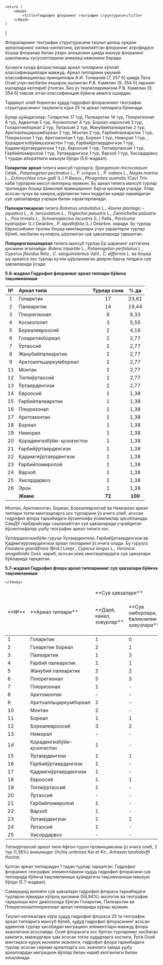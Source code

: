
    return (
        <Head>
            <title>Гидрофил флоранинг географик структураси</title>
        </Head>
    )
}

Флораларнинг географик структурасини таҳлил қилиш орқали
ареалларнинг хилма-хиллигини, ўрганилаётган флоранинг атрофидаги бошқа
флоралар билан ўзаро алоқасини ҳамда мазкур флоранинг шаклланиш
хусусиятларини аниқлаш имконини беради.

Ҳозирги кунда флористикада ареал типларини кўплаб
классификациялари мавжуд. Ареал типларини умумий классификациялаш
принциплари А.И. Толмачев [7, 257 б] ҳамда Ўрта Осиё учун нисбатан
яхшироқ ишланган Р.В. Камелин [9, 354 б] ларнинг ишларида келтириб
ўтилган. Биз ўз таҳлилларимизни Р.В. Камелин [9, 354 б] тавсия этган
классификация бўйича амалга оширдик.

Тадқиқот олиб борилган ҳудуд гидрофил флорасининг географик
структурасининг таҳлилига кўра 25 та ареал типларига бўлинади.

Булар қуйидагилар: Голарктик 17 тур, Палеарктик 14 тур, Плюрегионал
6 тур, Адвентив 5 тур, Космополит 4 тур, Бореал-евроосиё 3 тур,
Голарктикбореал 2 тур, Ўртаосиё 2 тур, Жанубийпалеарктик 2 тур,
Арктоалпьциркумбореал 2 тур, Монтан 2 тур, Ғарбийпалеарктик 1 тур,
Плюризонал 1 тур, Арктомонтан 1 тур, Бореал 1 тур, Неморал 1 тур, ,
Қораденгизбўйиқозоғистон 1 тур, Ғарбийўртаерденгизи 1 тур,
Қадимгиўртаерденгизи 1 тур, Евроосиё 1 тур, Тоғлиўртаосиё 1 тур,
Ғарбийпомиролой 1 тур, Ўртаерденгизи 1 тур, Варзоб 1 тур, Хисордарвоз 1
турдан иборатлиги маълум бўлди (5.6-жадвал).

**Голарктик ареал** типига мансуб турларга: *Sparganium microcarpum*
Celak., *Potamogeton pectinatus* L., *P. crispus* L., *P. natans* L., *Nayas marina* L.,
*Echinochloa crus-galli* (L.) P.Beauv., *Phragmites australis* (Cav) Trin. каби
турларни мисол келтириш мумкин. Бу ареал типига мансуб турлар тропикдан
бошқа Шимолий яримшарнинг барча қисмида учради. Улар асосан чучук ва
камроқ шўрланган тинч оқадиган ҳамда оқмайдиган сув ҳавзаларида учраши
билан характерланади.

**Палеарктикареал** типига *Butomus umbellatus* L., *Alisma plantago –
aquatica* L., *A. lanceolatum* L., *Triglochin palustris* L., *Zannichellia palustris* L.,
*Poa trivialis* L., *Schoenoplectus lacustris* (L.) Palla., *Persicaria hydropiper* (L.)
Delarbre., *P. lapathifolia* (L.) Delarbre. киради. Бу турлар Евроосиёнинг тропик
бошқа минтақалари учун характерли турлар бўлиб, нисбатан кучлироқ
шўрланган сув ҳавзаларида тарқалган.

**Плюрирегионалареал** типига мансуб турлар Ер шарининг каттагина
қисмини эгаллайди. *Bidens tripartite* L., *Potamogeton perfoliatus* L., *Cyperus
flavidus* Retz., *C. sanguinolentus* Vahl., *C. difformis* L. ва бошқа шу ареалга хос
турлар кучли шўрланмаган деярли барча типдаги сув ҳавзаларида ўсади.

**5.6-жадвал Гидрофил флоранинг ареал типлари бўйича тақсимланиши**

| № |   **Ареал типи**     |  **Турлар сони** | **% да** |
|:-:|:---------------------|:----------------:|:--------:|
| 1 | Голарктик            |         17       |  23,61   |
| 2 | Палеарктик           |         14       |  19,44   |
| 3 | Плюрегионал          |         6        |  8,33    |
| 4 | Космополит           |         3        |  5,55    |
| 5 | Бореалевроосиё       |         2        |  4,16    |
| 6 | Голарктикбореал      |         2        |  2,77    |
| 7 | Ўртаосиё             |         2        |  2,77    |
| 8 | Жанубийпалеарктик    |         2        |  2,77    |
| 9 | Арктоалпьциркумбореал|         2        |  2,77    |
|11 | Монтан               |         2        |  2,77    |
|12 | Тоғлиўртаосиё        |         2        |  2,77    |
|13 | Ўртаерденгизи        |         2        |  2,77    |
|14 | Евроосиё             |         1        |  1,38    |
|15 | Ғарбийпалеарктик     |         1        |  1,38    |
|16 | Плюризонал           |         1        |  1,38    |
|17 | Арктомонтан          |         1        |  1,38    |
|18 | Бореал               |         1        |  1,38    |
|19 | Неморал              |         1        |  1,38    |
|20 | Қораденгизбўйи-қозоғистон|     1        |  1,38    |
|21 | Ғарбийўртаерденгизи  |         1        |  1,38    |
|22 | Қадимгиўртаерденгизи |         1        |  1,38    |
|23 | Ғарбийпомиролой      |         1        |  1,38    |
|24 | Варзоб               |         1        |  1,38    |
|25 | Хисордарвоз          |         1        |  1,38    |
|26 | Эрон                 |         1        |  1,38    |
|   | **Жами:**            |     **72**       |  **100** |


Монтан, Арктомонтан, Бореал, Бореалевроосиё ва Немореал ареал
типлари тоғли минтақаларга хос турларини ўз ичига олиб, асосан гидрофил
флора таркибидаги йўсинтоифа ўсимликлар ҳисобланади. СамДУ
гербарийсида сақланаётган сув ҳавзаларида учрайдиган йўсинтоифалар ушбу
географик ареал типига хос.

*Ўртаерденгизибўйи гуруҳи* Ўртаерденгизи, Ғарбийўртаерденгизи ва
Қадимгиўртаерденгизи ареал типларини ўз ичига олади. Бу гуруҳга *Fissidens
grandifrons* (Brid.) Limpr., *Cyperus longus* L., *Veronica anagalloidis* Guss. кириб,
асосан илиқ минтақалардаги сув ҳавзалари бўйларида тарқалган.

**5.7-жадвал Гидрофил флора ареал типларининг сув ҳавзалари бўйича тақсимланиши**

<table className="_mt-6 _overflow-x-auto nextra-scrollbar [&:not(:first-child)]:_mt-6 _p-0 _text-center">
    <thead>
        <tr className="_m-0 _border-t _border-gray-300 _p-0 dark:_border-gray-600 even:_bg-gray-100 even:dark:_bg-gray-600/20">
            <td className="_m-0 _border _border-gray-300 _px-4 _py-2 _font-semibold dark:_border-gray-600" rowSpan="2">**№**</td>
            <td className="_m-0 _border _border-gray-300 _px-4 _py-2 _font-semibold dark:_border-gray-600" rowSpan="2">**Ареал типлари**</td>
            <td className="_m-0 _border _border-gray-300 _px-4 _py-2 _font-semibold dark:_border-gray-600" colSpan="4">**Сув ҳавзалари**</td>
        </tr>
        <tr className="_m-0 _border-t _border-gray-300 _p-0 dark:_border-gray-600 even:_bg-gray-100 even:dark:_bg-gray-600/20">
            <td className="_m-0 _border _border-gray-300 _px-4 _py-2 _font-semibold dark:_border-gray-600">**Дарё, канал, зовурлар**</td>
            <td className="_m-0 _border _border-gray-300 _px-4 _py-2 _font-semibold dark:_border-gray-600">**Сув омборлари, балиқчилик ҳовузлари**</td>
            <td className="_m-0 _border _border-gray-300 _px-4 _py-2 _font-semibold dark:_border-gray-600">**Тоғ сойлари**</td>
            <td className="_m-0 _border _border-gray-300 _px-4 _py-2 _font-semibold dark:_border-gray-600">**Доимий бўлмаган сув ҳавзалари ва бошқалар**</td>
        </tr>
    </thead>
    <tbody>
        <tr className="_m-0 _border-t _border-gray-300 _p-0 dark:_border-gray-600 even:_bg-gray-100 even:dark:_bg-gray-600/20">
            <td className="_m-0 _border _border-gray-300 _px-4 _py-2 dark:_border-gray-600">1</td>
            <td className="_m-0 _border _border-gray-300 _px-4 _py-2 dark:_border-gray-600">Голарктик</td>
            <td className="_m-0 _border _border-gray-300 _px-4 _py-2 dark:_border-gray-600">1</td>
            <td className="_m-0 _border _border-gray-300 _px-4 _py-2 dark:_border-gray-600">0</td>
            <td className="_m-0 _border _border-gray-300 _px-4 _py-2 dark:_border-gray-600">5</td>
            <td className="_m-0 _border _border-gray-300 _px-4 _py-2 dark:_border-gray-600">-</td>
        </tr>
        <tr className="_m-0 _border-t _border-gray-300 _p-0 dark:_border-gray-600 even:_bg-gray-100 even:dark:_bg-gray-600/20">
            <td className="_m-0 _border _border-gray-300 _px-4 _py-2 dark:_border-gray-600">2</td>
            <td className="_m-0 _border _border-gray-300 _px-4 _py-2 dark:_border-gray-600">Голарктик бореал</td>
            <td className="_m-0 _border _border-gray-300 _px-4 _py-2 dark:_border-gray-600">2</td>
            <td className="_m-0 _border _border-gray-300 _px-4 _py-2 dark:_border-gray-600">1</td>
            <td className="_m-0 _border _border-gray-300 _px-4 _py-2 dark:_border-gray-600">-</td>
            <td className="_m-0 _border _border-gray-300 _px-4 _py-2 dark:_border-gray-600">5</td>
        </tr>
        <tr className="_m-0 _border-t _border-gray-300 _p-0 dark:_border-gray-600 even:_bg-gray-100 even:dark:_bg-gray-600/20">
            <td className="_m-0 _border _border-gray-300 _px-4 _py-2 dark:_border-gray-600">3</td>
            <td className="_m-0 _border _border-gray-300 _px-4 _py-2 dark:_border-gray-600">Палеарктик</td>
            <td className="_m-0 _border _border-gray-300 _px-4 _py-2 dark:_border-gray-600">1</td>
            <td className="_m-0 _border _border-gray-300 _px-4 _py-2 dark:_border-gray-600">3</td>
            <td className="_m-0 _border _border-gray-300 _px-4 _py-2 dark:_border-gray-600">6</td>
            <td className="_m-0 _border _border-gray-300 _px-4 _py-2 dark:_border-gray-600">1</td>
        </tr>
        <tr className="_m-0 _border-t _border-gray-300 _p-0 dark:_border-gray-600 even:_bg-gray-100 even:dark:_bg-gray-600/20">
            <td className="_m-0 _border _border-gray-300 _px-4 _py-2 dark:_border-gray-600">4</td>
            <td className="_m-0 _border _border-gray-300 _px-4 _py-2 dark:_border-gray-600">Ғарбий палеарктик</td>
            <td className="_m-0 _border _border-gray-300 _px-4 _py-2 dark:_border-gray-600">1</td>
            <td className="_m-0 _border _border-gray-300 _px-4 _py-2 dark:_border-gray-600">1</td>
            <td className="_m-0 _border _border-gray-300 _px-4 _py-2 dark:_border-gray-600">-</td>
            <td className="_m-0 _border _border-gray-300 _px-4 _py-2 dark:_border-gray-600">-</td>
        </tr>
        <tr className="_m-0 _border-t _border-gray-300 _p-0 dark:_border-gray-600 even:_bg-gray-100 even:dark:_bg-gray-600/20">
            <td className="_m-0 _border _border-gray-300 _px-4 _py-2 dark:_border-gray-600">5</td>
            <td className="_m-0 _border _border-gray-300 _px-4 _py-2 dark:_border-gray-600">Жанубий палеарктик</td>
            <td className="_m-0 _border _border-gray-300 _px-4 _py-2 dark:_border-gray-600">2</td>
            <td className="_m-0 _border _border-gray-300 _px-4 _py-2 dark:_border-gray-600">2</td>
            <td className="_m-0 _border _border-gray-300 _px-4 _py-2 dark:_border-gray-600">1</td>
            <td className="_m-0 _border _border-gray-300 _px-4 _py-2 dark:_border-gray-600">1</td>
        </tr>
        <tr className="_m-0 _border-t _border-gray-300 _p-0 dark:_border-gray-600 even:_bg-gray-100 even:dark:_bg-gray-600/20">
            <td className="_m-0 _border _border-gray-300 _px-4 _py-2 dark:_border-gray-600">6</td>
            <td className="_m-0 _border _border-gray-300 _px-4 _py-2 dark:_border-gray-600">Плюрегионал</td>
            <td className="_m-0 _border _border-gray-300 _px-4 _py-2 dark:_border-gray-600">5</td>
            <td className="_m-0 _border _border-gray-300 _px-4 _py-2 dark:_border-gray-600">3</td>
            <td className="_m-0 _border _border-gray-300 _px-4 _py-2 dark:_border-gray-600">-</td>
            <td className="_m-0 _border _border-gray-300 _px-4 _py-2 dark:_border-gray-600">2</td>
        </tr>
        <tr className="_m-0 _border-t _border-gray-300 _p-0 dark:_border-gray-600 even:_bg-gray-100 even:dark:_bg-gray-600/20">
            <td className="_m-0 _border _border-gray-300 _px-4 _py-2 dark:_border-gray-600">7</td>
            <td className="_m-0 _border _border-gray-300 _px-4 _py-2 dark:_border-gray-600">Плюризонал</td>
            <td className="_m-0 _border _border-gray-300 _px-4 _py-2 dark:_border-gray-600">1</td>
            <td className="_m-0 _border _border-gray-300 _px-4 _py-2 dark:_border-gray-600">-</td>
            <td className="_m-0 _border _border-gray-300 _px-4 _py-2 dark:_border-gray-600">-</td>
            <td className="_m-0 _border _border-gray-300 _px-4 _py-2 dark:_border-gray-600">-</td>
        </tr>
        <tr className="_m-0 _border-t _border-gray-300 _p-0 dark:_border-gray-600 even:_bg-gray-100 even:dark:_bg-gray-600/20">
            <td className="_m-0 _border _border-gray-300 _px-4 _py-2 dark:_border-gray-600">8</td>
            <td className="_m-0 _border _border-gray-300 _px-4 _py-2 dark:_border-gray-600">Арктомонтан</td>
            <td className="_m-0 _border _border-gray-300 _px-4 _py-2 dark:_border-gray-600">-</td>
            <td className="_m-0 _border _border-gray-300 _px-4 _py-2 dark:_border-gray-600">-</td>
            <td className="_m-0 _border _border-gray-300 _px-4 _py-2 dark:_border-gray-600">-</td>
            <td className="_m-0 _border _border-gray-300 _px-4 _py-2 dark:_border-gray-600">1</td>
        </tr>
        <tr className="_m-0 _border-t _border-gray-300 _p-0 dark:_border-gray-600 even:_bg-gray-100 even:dark:_bg-gray-600/20">
            <td className="_m-0 _border _border-gray-300 _px-4 _py-2 dark:_border-gray-600">9</td>
            <td className="_m-0 _border _border-gray-300 _px-4 _py-2 dark:_border-gray-600">Арктоалпьциркумбореал</td>
            <td className="_m-0 _border _border-gray-300 _px-4 _py-2 dark:_border-gray-600">2</td>
            <td className="_m-0 _border _border-gray-300 _px-4 _py-2 dark:_border-gray-600">-</td>
            <td className="_m-0 _border _border-gray-300 _px-4 _py-2 dark:_border-gray-600">-</td>
            <td className="_m-0 _border _border-gray-300 _px-4 _py-2 dark:_border-gray-600">2</td>
        </tr>
        <tr className="_m-0 _border-t _border-gray-300 _p-0 dark:_border-gray-600 even:_bg-gray-100 even:dark:_bg-gray-600/20">
            <td className="_m-0 _border _border-gray-300 _px-4 _py-2 dark:_border-gray-600">10</td>
            <td className="_m-0 _border _border-gray-300 _px-4 _py-2 dark:_border-gray-600">Монтан</td>
            <td className="_m-0 _border _border-gray-300 _px-4 _py-2 dark:_border-gray-600">2</td>
            <td className="_m-0 _border _border-gray-300 _px-4 _py-2 dark:_border-gray-600">-</td>
            <td className="_m-0 _border _border-gray-300 _px-4 _py-2 dark:_border-gray-600">-</td>
            <td className="_m-0 _border _border-gray-300 _px-4 _py-2 dark:_border-gray-600">1</td>
        </tr>
        <tr className="_m-0 _border-t _border-gray-300 _p-0 dark:_border-gray-600 even:_bg-gray-100 even:dark:_bg-gray-600/20">
            <td className="_m-0 _border _border-gray-300 _px-4 _py-2 dark:_border-gray-600">11</td>
            <td className="_m-0 _border _border-gray-300 _px-4 _py-2 dark:_border-gray-600">Бореал</td>
            <td className="_m-0 _border _border-gray-300 _px-4 _py-2 dark:_border-gray-600">1</td>
            <td className="_m-0 _border _border-gray-300 _px-4 _py-2 dark:_border-gray-600">1</td>
            <td className="_m-0 _border _border-gray-300 _px-4 _py-2 dark:_border-gray-600">-</td>
            <td className="_m-0 _border _border-gray-300 _px-4 _py-2 dark:_border-gray-600">-</td>
        </tr>
        <tr className="_m-0 _border-t _border-gray-300 _p-0 dark:_border-gray-600 even:_bg-gray-100 even:dark:_bg-gray-600/20">
            <td className="_m-0 _border _border-gray-300 _px-4 _py-2 dark:_border-gray-600">12</td>
            <td className="_m-0 _border _border-gray-300 _px-4 _py-2 dark:_border-gray-600">Бореалевроосиё</td>
            <td className="_m-0 _border _border-gray-300 _px-4 _py-2 dark:_border-gray-600">3</td>
            <td className="_m-0 _border _border-gray-300 _px-4 _py-2 dark:_border-gray-600">2</td>
            <td className="_m-0 _border _border-gray-300 _px-4 _py-2 dark:_border-gray-600">1</td>
            <td className="_m-0 _border _border-gray-300 _px-4 _py-2 dark:_border-gray-600">1</td>
        </tr>
        <tr className="_m-0 _border-t _border-gray-300 _p-0 dark:_border-gray-600 even:_bg-gray-100 even:dark:_bg-gray-600/20">
            <td className="_m-0 _border _border-gray-300 _px-4 _py-2 dark:_border-gray-600">13</td>
            <td className="_m-0 _border _border-gray-300 _px-4 _py-2 dark:_border-gray-600">Неморал</td>
            <td className="_m-0 _border _border-gray-300 _px-4 _py-2 dark:_border-gray-600">-</td>
            <td className="_m-0 _border _border-gray-300 _px-4 _py-2 dark:_border-gray-600">-</td>
            <td className="_m-0 _border _border-gray-300 _px-4 _py-2 dark:_border-gray-600">1</td>
            <td className="_m-0 _border _border-gray-300 _px-4 _py-2 dark:_border-gray-600">-</td>
        </tr>
        <tr className="_m-0 _border-t _border-gray-300 _p-0 dark:_border-gray-600 even:_bg-gray-100 even:dark:_bg-gray-600/20">
            <td className="_m-0 _border _border-gray-300 _px-4 _py-2 dark:_border-gray-600">14</td>
            <td className="_m-0 _border _border-gray-300 _px-4 _py-2 dark:_border-gray-600">Қораденгизбўйи-қозоғистон</td>
            <td className="_m-0 _border _border-gray-300 _px-4 _py-2 dark:_border-gray-600">1</td>
            <td className="_m-0 _border _border-gray-300 _px-4 _py-2 dark:_border-gray-600">-</td>
            <td className="_m-0 _border _border-gray-300 _px-4 _py-2 dark:_border-gray-600">1</td>
            <td className="_m-0 _border _border-gray-300 _px-4 _py-2 dark:_border-gray-600">-</td>
        </tr>
        <tr className="_m-0 _border-t _border-gray-300 _p-0 dark:_border-gray-600 even:_bg-gray-100 even:dark:_bg-gray-600/20">
            <td className="_m-0 _border _border-gray-300 _px-4 _py-2 dark:_border-gray-600">15</td>
            <td className="_m-0 _border _border-gray-300 _px-4 _py-2 dark:_border-gray-600">Ўртаерденгизи</td>
            <td className="_m-0 _border _border-gray-300 _px-4 _py-2 dark:_border-gray-600">1</td>
            <td className="_m-0 _border _border-gray-300 _px-4 _py-2 dark:_border-gray-600">1</td>
            <td className="_m-0 _border _border-gray-300 _px-4 _py-2 dark:_border-gray-600"></td>
            <td className="_m-0 _border _border-gray-300 _px-4 _py-2 dark:_border-gray-600"></td>
        </tr>
        <tr className="_m-0 _border-t _border-gray-300 _p-0 dark:_border-gray-600 even:_bg-gray-100 even:dark:_bg-gray-600/20">
            <td className="_m-0 _border _border-gray-300 _px-4 _py-2 dark:_border-gray-600">16</td>
            <td className="_m-0 _border _border-gray-300 _px-4 _py-2 dark:_border-gray-600">Ғарбийўртаерденгизи</td>
            <td className="_m-0 _border _border-gray-300 _px-4 _py-2 dark:_border-gray-600">1</td>
            <td className="_m-0 _border _border-gray-300 _px-4 _py-2 dark:_border-gray-600">-</td>
            <td className="_m-0 _border _border-gray-300 _px-4 _py-2 dark:_border-gray-600">-</td>
            <td className="_m-0 _border _border-gray-300 _px-4 _py-2 dark:_border-gray-600">1</td>
        </tr>
        <tr className="_m-0 _border-t _border-gray-300 _p-0 dark:_border-gray-600 even:_bg-gray-100 even:dark:_bg-gray-600/20">
            <td className="_m-0 _border _border-gray-300 _px-4 _py-2 dark:_border-gray-600">17</td>
            <td className="_m-0 _border _border-gray-300 _px-4 _py-2 dark:_border-gray-600">Қадимгиўртаерденгизи</td>
            <td className="_m-0 _border _border-gray-300 _px-4 _py-2 dark:_border-gray-600">1</td>
            <td className="_m-0 _border _border-gray-300 _px-4 _py-2 dark:_border-gray-600">-</td>
            <td className="_m-0 _border _border-gray-300 _px-4 _py-2 dark:_border-gray-600">1</td>
            <td className="_m-0 _border _border-gray-300 _px-4 _py-2 dark:_border-gray-600">1</td>
        </tr>
        <tr className="_m-0 _border-t _border-gray-300 _p-0 dark:_border-gray-600 even:_bg-gray-100 even:dark:_bg-gray-600/20">
            <td className="_m-0 _border _border-gray-300 _px-4 _py-2 dark:_border-gray-600">18</td>
            <td className="_m-0 _border _border-gray-300 _px-4 _py-2 dark:_border-gray-600">Евроосиё</td>
            <td className="_m-0 _border _border-gray-300 _px-4 _py-2 dark:_border-gray-600">1</td>
            <td className="_m-0 _border _border-gray-300 _px-4 _py-2 dark:_border-gray-600">1</td>
            <td className="_m-0 _border _border-gray-300 _px-4 _py-2 dark:_border-gray-600">-</td>
            <td className="_m-0 _border _border-gray-300 _px-4 _py-2 dark:_border-gray-600">-</td>
        </tr>
        <tr className="_m-0 _border-t _border-gray-300 _p-0 dark:_border-gray-600 even:_bg-gray-100 even:dark:_bg-gray-600/20">
            <td className="_m-0 _border _border-gray-300 _px-4 _py-2 dark:_border-gray-600">19</td>
            <td className="_m-0 _border _border-gray-300 _px-4 _py-2 dark:_border-gray-600">Тоғлиўртаосиё</td>
            <td className="_m-0 _border _border-gray-300 _px-4 _py-2 dark:_border-gray-600">1</td>
            <td className="_m-0 _border _border-gray-300 _px-4 _py-2 dark:_border-gray-600">-</td>
            <td className="_m-0 _border _border-gray-300 _px-4 _py-2 dark:_border-gray-600">1</td>
            <td className="_m-0 _border _border-gray-300 _px-4 _py-2 dark:_border-gray-600">-</td>
        </tr>
        <tr className="_m-0 _border-t _border-gray-300 _p-0 dark:_border-gray-600 even:_bg-gray-100 even:dark:_bg-gray-600/20">
            <td className="_m-0 _border _border-gray-300 _px-4 _py-2 dark:_border-gray-600">20</td>
            <td className="_m-0 _border _border-gray-300 _px-4 _py-2 dark:_border-gray-600">Ўртаосиё</td>
            <td className="_m-0 _border _border-gray-300 _px-4 _py-2 dark:_border-gray-600">-</td>
            <td className="_m-0 _border _border-gray-300 _px-4 _py-2 dark:_border-gray-600">-</td>
            <td className="_m-0 _border _border-gray-300 _px-4 _py-2 dark:_border-gray-600">1</td>
            <td className="_m-0 _border _border-gray-300 _px-4 _py-2 dark:_border-gray-600">-</td>
        </tr>
        <tr className="_m-0 _border-t _border-gray-300 _p-0 dark:_border-gray-600 even:_bg-gray-100 even:dark:_bg-gray-600/20">
            <td className="_m-0 _border _border-gray-300 _px-4 _py-2 dark:_border-gray-600">21</td>
            <td className="_m-0 _border _border-gray-300 _px-4 _py-2 dark:_border-gray-600">Ғарбийпомиролой</td>
            <td className="_m-0 _border _border-gray-300 _px-4 _py-2 dark:_border-gray-600">1</td>
            <td className="_m-0 _border _border-gray-300 _px-4 _py-2 dark:_border-gray-600">-</td>
            <td className="_m-0 _border _border-gray-300 _px-4 _py-2 dark:_border-gray-600">-</td>
            <td className="_m-0 _border _border-gray-300 _px-4 _py-2 dark:_border-gray-600">1</td>
        </tr>
        <tr className="_m-0 _border-t _border-gray-300 _p-0 dark:_border-gray-600 even:_bg-gray-100 even:dark:_bg-gray-600/20">
            <td className="_m-0 _border _border-gray-300 _px-4 _py-2 dark:_border-gray-600">22</td>
            <td className="_m-0 _border _border-gray-300 _px-4 _py-2 dark:_border-gray-600">Варзоб</td>
            <td className="_m-0 _border _border-gray-300 _px-4 _py-2 dark:_border-gray-600">1</td>
            <td className="_m-0 _border _border-gray-300 _px-4 _py-2 dark:_border-gray-600">-</td>
            <td className="_m-0 _border _border-gray-300 _px-4 _py-2 dark:_border-gray-600">-</td>
            <td className="_m-0 _border _border-gray-300 _px-4 _py-2 dark:_border-gray-600">-</td>
        </tr>
        <tr className="_m-0 _border-t _border-gray-300 _p-0 dark:_border-gray-600 even:_bg-gray-100 even:dark:_bg-gray-600/20">
            <td className="_m-0 _border _border-gray-300 _px-4 _py-2 dark:_border-gray-600">23</td>
            <td className="_m-0 _border _border-gray-300 _px-4 _py-2 dark:_border-gray-600">Ўртаерденгизи</td>
            <td className="_m-0 _border _border-gray-300 _px-4 _py-2 dark:_border-gray-600">1</td>
            <td className="_m-0 _border _border-gray-300 _px-4 _py-2 dark:_border-gray-600">1</td>
            <td className="_m-0 _border _border-gray-300 _px-4 _py-2 dark:_border-gray-600">-</td>
            <td className="_m-0 _border _border-gray-300 _px-4 _py-2 dark:_border-gray-600">-</td>
        </tr>
        <tr className="_m-0 _border-t _border-gray-300 _p-0 dark:_border-gray-600 even:_bg-gray-100 even:dark:_bg-gray-600/20">
            <td className="_m-0 _border _border-gray-300 _px-4 _py-2 dark:_border-gray-600">24</td>
            <td className="_m-0 _border _border-gray-300 _px-4 _py-2 dark:_border-gray-600">Ўртаосиё</td>
            <td className="_m-0 _border _border-gray-300 _px-4 _py-2 dark:_border-gray-600">1</td>
            <td className="_m-0 _border _border-gray-300 _px-4 _py-2 dark:_border-gray-600">-</td>
            <td className="_m-0 _border _border-gray-300 _px-4 _py-2 dark:_border-gray-600">1</td>
            <td className="_m-0 _border _border-gray-300 _px-4 _py-2 dark:_border-gray-600">-</td>
        </tr>
        <tr className="_m-0 _border-t _border-gray-300 _p-0 dark:_border-gray-600 even:_bg-gray-100 even:dark:_bg-gray-600/20">
            <td className="_m-0 _border _border-gray-300 _px-4 _py-2 dark:_border-gray-600">25</td>
            <td className="_m-0 _border _border-gray-300 _px-4 _py-2 dark:_border-gray-600">Хисордарвоз</td>
            <td className="_m-0 _border _border-gray-300 _px-4 _py-2 dark:_border-gray-600">-</td>
            <td className="_m-0 _border _border-gray-300 _px-4 _py-2 dark:_border-gray-600">-</td>
            <td className="_m-0 _border _border-gray-300 _px-4 _py-2 dark:_border-gray-600">1</td>
            <td className="_m-0 _border _border-gray-300 _px-4 _py-2 dark:_border-gray-600">-</td>
        </tr>

    </tbody>
</table>


*Тоғлиўртаосиё ареал типи* Афғон-турон провинциясини ўз ичига
олиб, 2 тур (1,38%) аниқланди: *Orchis umbrosa* Kar.et Kir., *Artraxon landsdorffi*
Hochst.

Қолган ареал типларидан 1 тадан турлар тарқалган. Гидрофил
флоранинг географик элементларини ҳудуд гидрофил флорасини сув
типларида бўйича тақсимланиши қуйидагича тақсимланиши маълум бўлди
(5.7-жадвал).

Самарқанд вилояти сув ҳавзалари гидрофил флораси таркибидаги
турларни ярмидан кўпроқ қисмини (56,94%) экологик ва географик
тарқалиши кенг диапозонда бўлган Голарктик, Палеарктик ва Плюрегионалплюризонал ареал типларида кўриш мумкин.

Таҳлил натижалари кўра ҳудуд гидрофил флораси 25 та географик ареал
типларига мансуб бўлиб, ҳудуд гидрофил флорасининг асосан адвентив
турлар ҳисобидан миграцион элементлари мавжуд флора эканлигини
асослайди. Осиё флорасига хос бўлган турларнинг нисбатан камлиги,
мавжудлари ҳам асосан тоғли ҳудудларга хослиги, Ўрта Осиё минтақаси
қуруқ иқлимли эканлиги, гидрофил флора таркибидаги турлар асосан сернам
ареалларга хос эканлиги ҳамда ушбу ареаллардан миграцион йўллар билан
кириб келганлиги билан изоҳланади.
